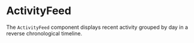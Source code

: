 
<Meta title="Molecules/ActivityFeed" of={ActivityFeed} />

# ActivityFeed

The `ActivityFeed` component displays recent activity grouped by day in a reverse chronological timeline.

<Canvas>
  <Story name="Ejemplo">
    <ActivityFeed
      items={[
        { id: '1', date: new Date('2025-07-05T14:32:00'), content: 'Pedido #1042 entregado', icon: 'Check' },
        { id: '2', date: new Date('2025-07-05T10:15:00'), content: 'Pedido #1042 enviado', icon: 'Truck' },
        { id: '3', date: new Date('2025-07-04T09:00:00'), content: 'Pedido #1042 creado', icon: 'Plus' },
      ]}
    />
  </Story>
</Canvas>

<ArgsTable of={ActivityFeed} />
